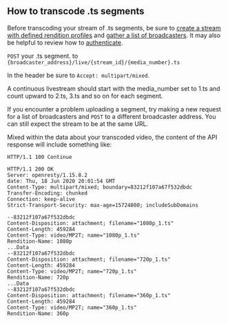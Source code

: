 
<DocsLayout>


## How to transcode .ts segments

Before transcoding your stream of .ts segments, be sure to
[create a stream with defined rendition profiles](/docs/segment-based-ingest/create-a-stream-and-define-renditions)
and
[gather a list of broadcasters](/docs/segment-based-ingest/get-a-list-of-broadcasters).
It may also be helpful to review how to
[authenticate](/docs/segment-based-ingest/authentication).

`POST` your .ts segment. to
`{broadcaster_address}/live/{stream_id}/{media_number}.ts`

In the header be sure to `Accept: multipart/mixed`.

A continuous livestream should start with the media_number set to 1.ts and count
upward to 2.ts, 3.ts and so on for each segment.

If you encounter a problem uploading a segment, try making a new request for a
list of broadcasters and `POST` to a different broadcaster address. You can
still expect the stream to be at the same URL.

Mixed within the data about your transcoded video, the content of the API
response will include something like:

```
HTTP/1.1 100 Continue

HTTP/1.1 200 OK
Server: openresty/1.15.8.2
date: Thu, 18 Jun 2020 20:01:54 GMT
Content-Type: multipart/mixed; boundary=83212f107a67f532dbdc
Transfer-Encoding: chunked
Connection: keep-alive
Strict-Transport-Security: max-age=15724800; includeSubDomains

--83212f107a67f532dbdc
Content-Disposition: attachment; filename="1080p_1.ts"
Content-Length: 459284
Content-Type: video/MP2T; name="1080p_1.ts"
Rendition-Name: 1080p
...Data
--83212f107a67f532dbdc
Content-Disposition: attachment; filename="720p_1.ts"
Content-Length: 459284
Content-Type: video/MP2T; name="720p_1.ts"
Rendition-Name: 720p
...Data
--83212f107a67f532dbdc
Content-Disposition: attachment; filename="360p_1.ts"
Content-Length: 459284
Content-Type: video/MP2T; name="360p_1.ts"
Rendition-Name: 360p
```

</DocsLayout>

